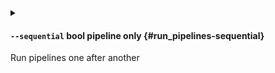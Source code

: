 
<details className="config-field -function" data-expandable="false">
<summary>

#### `--sequential` <span className="config-field-type">bool</span> <span className="config-field-enum"></span> <span className="config-field-default -return"></span> <span className="config-field-required" data-required="false">pipeline only</span>  {#run_pipelines-sequential}

Run pipelines one after another

</summary>



</details>
